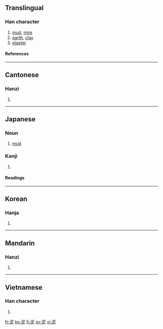 {{see|泥}}

==Translingual==
===Han character===
{{Han char|rn=85|rad=水|as=05|sn=8|four=3711<sub>1</sub>|canj=水尸心 (ESP)|ids=⿰[[氵]][[尼]]}}
# [[mud]], [[mire]]
# [[earth]], [[clay]]
# [[plaster]]
====References====
{{Han ref|kx=0617.110|dkj=17311|dj=1012.080|hdz=31595.080|uh=6CE5|ud=27877|bh=AA64|bd=43620}}
----

==Cantonese==
===Hanzi===
{{yue-hanzi|jyut=|y=nai4}}
# {{defn|Cantonese}}
----
==Japanese==
===Noun===
{{ja-noun|k|hira=どろ|rom=doro|hidx=とろ'}}
#[[mud]]

===Kanji===
{{ja-kanji|grade=c|rs=水05}}
# {{defn|Japanese}} 
====Readings====
{{ja-readings|on=[[でい]] (dei)|kun=[[どろ]] (doro), [[なずむ]] (nazumu)}}

----

==Korean==
===Hanja===
{{ko-hanja|hangeul=니>이|eumhun=|rv=ni>i|mr=ni>i|y=ni>i}}
# {{defn|Korean}}
----
==Mandarin==
===Hanzi===
{{cmn-hanzi|pin=[[ní]] ([[ni2]])|wg=ni<sup>2</sup>}}
# {{defn|Mandarin}}
----
==Vietnamese==
===Han character===
{{vi-hantu|nê}}
# {{defn|Vietnamese}}

[[fr:泥]]
[[ko:泥]]
[[fi:泥]]
[[sv:泥]]
[[vi:泥]]